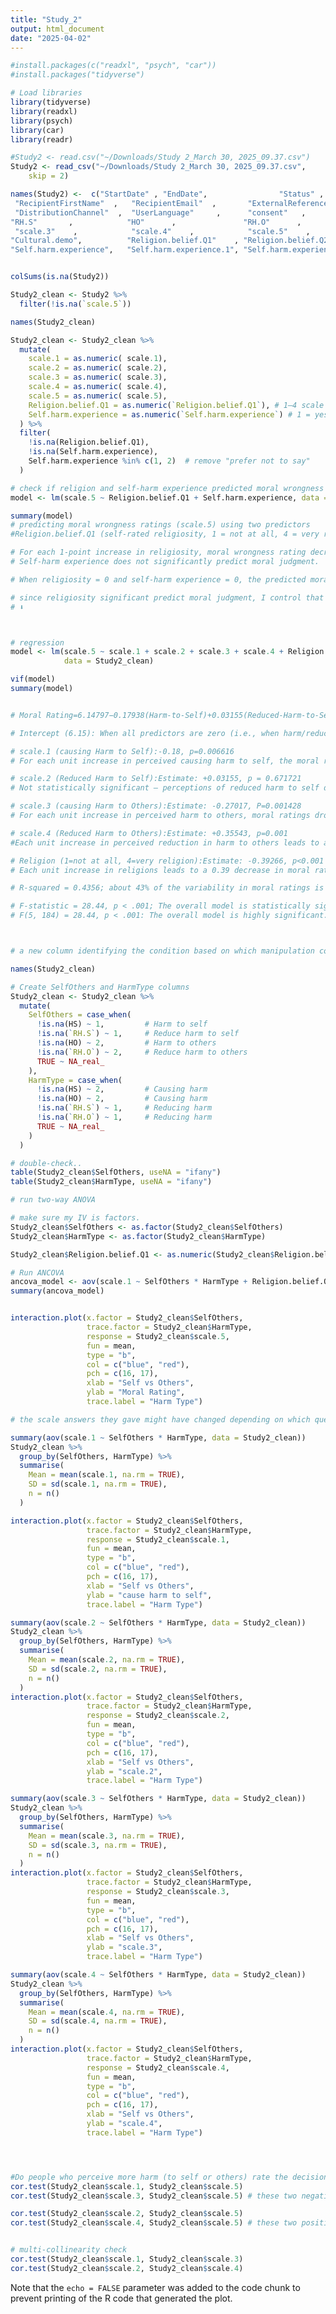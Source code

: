 ```yaml
---
title: "Study_2"
output: html_document
date: "2025-04-02"
---
```


```r

#install.packages(c("readxl", "psych", "car"))
#install.packages("tidyverse")

# Load libraries
library(tidyverse)
library(readxl)
library(psych)
library(car)
library(readr)

#Study2 <- read.csv("~/Downloads/Study 2_March 30, 2025_09.37.csv")
Study2 <- read_csv("~/Downloads/Study 2_March 30, 2025_09.37.csv", 
    skip = 2)

names(Study2) <-  c("StartDate" , "EndDate",                "Status" ,                "IPAddress"  ,            "Progress", "Duration..in.seconds.",  "Finished"   ,            "RecordedDate"  ,         "ResponseId"  ,           "RecipientLastName"    , 
 "RecipientFirstName"  ,   "RecipientEmail"  ,       "ExternalReference"   ,   "LocationLatitude" ,      "LocationLongitude"   ,  
 "DistributionChannel"  ,  "UserLanguage"     ,      "consent"   ,             "ProlificID"   ,          "HS"       ,             
"RH.S"       ,            "HO"      ,               "RH.O"      ,             "scale.1"      ,          "scale.2"  ,             
 "scale.3"    ,            "scale.4"    ,            "scale.5"    ,            "explain.1"     ,         "explain.2"  ,            "Basic.Q1"     ,          "Basic.Q1_4_TEXT"   ,     "Basic.Q2"      ,         "Basic.Q3"    ,           "Basic.Q3_8_TEXT"    ,   
"Cultural.demo",          "Religion.belief.Q1"    , "Religion.belief.Q2" ,    "Religion.belief.Q3"  ,   "Religion.belief.Q4"    ,
"Self.harm.experience",   "Self.harm.experience.1", "Self.harm.experience.2")


colSums(is.na(Study2))

Study2_clean <- Study2 %>%
  filter(!is.na(`scale.5`))

names(Study2_clean)

Study2_clean <- Study2_clean %>%
  mutate(
    scale.1 = as.numeric( scale.1),
    scale.2 = as.numeric( scale.2),
    scale.3 = as.numeric( scale.3),
    scale.4 = as.numeric( scale.4),
    scale.5 = as.numeric( scale.5),
    Religion.belief.Q1 = as.numeric(`Religion.belief.Q1`), # 1–4 scale
    Self.harm.experience = as.numeric(`Self.harm.experience`) # 1 = yes, 2 = no
  ) %>%
  filter(
    !is.na(Religion.belief.Q1),
    !is.na(Self.harm.experience),
    Self.harm.experience %in% c(1, 2)  # remove "prefer not to say"
  )


```



```r

# check if religion and self-harm experience predicted moral wrongness rating, if it does, control them. 
model <- lm(scale.5 ~ Religion.belief.Q1 + Self.harm.experience, data = Study2_clean) 

summary(model)
# predicting moral wrongness ratings (scale.5) using two predictors
#Religion.belief.Q1 (self-rated religiosity, 1 = not at all, 4 = very religious); Self.harm.experience (1 = yes, 2 = no)

# For each 1-point increase in religiosity, moral wrongness rating decreases by 0.5972 points. This is statistically significant. P<0.001
# Self-harm experience does not significantly predict moral judgment.

# When religiosity = 0 and self-harm experience = 0, the predicted moral rating is 6.6157, with p<0.001.

# since religiosity significant predict moral judgment, I control that when run my later regression analysis. 
# ⬇️



# regression
model <- lm(scale.5 ~ scale.1 + scale.2 + scale.3 + scale.4 + Religion.belief.Q1,
            data = Study2_clean)

vif(model)
summary(model)


# Moral Rating=6.14797−0.17938(Harm-to-Self)+0.03155(Reduced-Harm-to-Self)−0.27017(Harm-to-Others)+0.35543(Reduced-Harm-to-Others)-0.39266 (religion.belief)

# Intercept (6.15): When all predictors are zero (i.e., when harm/reduction ratings are 0 — not applicable in practice because the scale is 1–7), the expected moral rating is 6.15. So the baseline is on the "more morally good" side (since the scale is from 1 = bad to 9 = good).

# scale.1 (causing Harm to Self):-0.18, p=0.006616
# For each unit increase in perceived causing harm to self, the moral rating decreases by -0.18 points (on average). This is statistically significant (p=0.006616), suggesting that when participants see more harm to the self (Sarah), they judge the act as less morally good.

# scale.2 (Reduced Harm to Self):Estimate: +0.03155, p = 0.671721 
# Not statistically significant — perceptions of reduced harm to self did not predict moral judgments in this model.

# scale.3 (causing Harm to Others):Estimate: -0.27017, P=0.001428 
# For each unit increase in perceived harm to others, moral ratings drop by 0.27 points. This iS significant — people disapprove of actions that hurt others.

# scale.4 (Reduced Harm to Others):Estimate: +0.35543, p=0.001
#Each unit increase in perceived reduction in harm to others leads to a 0.36 increase in moral rating. Again, significant — if participants saw the act as reducing harm to others, they saw it as more morally good.

# Religion (1=not at all, 4=very religion):Estimate: -0.39266, p<0.001
# Each unit increase in religions leads to a 0.39 decrease in moral rating, regardless of harm perceptions.

# R-squared = 0.4356; about 43% of the variability in moral ratings is explained by my predictors — quite solid in social science.

# F-statistic = 28.44, p < .001; The overall model is statistically significant — at least one of the predictors significantly contributes to predicting moral ratings. 
# F(5, 184) = 28.44, p < .001: The overall model is highly significant.




```



```r

# a new column identifying the condition based on which manipulation column has a response.

names(Study2_clean)

# Create SelfOthers and HarmType columns
Study2_clean <- Study2_clean %>%
  mutate(
    SelfOthers = case_when(
      !is.na(HS) ~ 1,         # Harm to self
      !is.na(`RH.S`) ~ 1,     # Reduce harm to self
      !is.na(HO) ~ 2,         # Harm to others
      !is.na(`RH.O`) ~ 2,     # Reduce harm to others
      TRUE ~ NA_real_
    ),
    HarmType = case_when(
      !is.na(HS) ~ 2,         # Causing harm
      !is.na(HO) ~ 2,         # Causing harm
      !is.na(`RH.S`) ~ 1,     # Reducing harm
      !is.na(`RH.O`) ~ 1,     # Reducing harm
      TRUE ~ NA_real_
    )
  )

# double-check..
table(Study2_clean$SelfOthers, useNA = "ifany")
table(Study2_clean$HarmType, useNA = "ifany")

# run two-way ANOVA

# make sure my IV is factors. 
Study2_clean$SelfOthers <- as.factor(Study2_clean$SelfOthers)
Study2_clean$HarmType <- as.factor(Study2_clean$HarmType)

Study2_clean$Religion.belief.Q1 <- as.numeric(Study2_clean$Religion.belief.Q1) # control it, since it's significantly predict my dv. 

# Run ANCOVA
ancova_model <- aov(scale.1 ~ SelfOthers * HarmType + Religion.belief.Q1, data = Study2_clean)
summary(ancova_model)


interaction.plot(x.factor = Study2_clean$SelfOthers,
                 trace.factor = Study2_clean$HarmType,
                 response = Study2_clean$scale.5,
                 fun = mean,
                 type = "b",
                 col = c("blue", "red"),
                 pch = c(16, 17),
                 xlab = "Self vs Others",
                 ylab = "Moral Rating",
                 trace.label = "Harm Type")

# the scale answers they gave might have changed depending on which questions participants saw. That was the point of my manipulation.In another words: how about we take look at their perceived harm.

summary(aov(scale.1 ~ SelfOthers * HarmType, data = Study2_clean))
Study2_clean %>%
  group_by(SelfOthers, HarmType) %>%
  summarise(
    Mean = mean(scale.1, na.rm = TRUE),
    SD = sd(scale.1, na.rm = TRUE),
    n = n()
  )

interaction.plot(x.factor = Study2_clean$SelfOthers,
                 trace.factor = Study2_clean$HarmType,
                 response = Study2_clean$scale.1,
                 fun = mean,
                 type = "b",
                 col = c("blue", "red"),
                 pch = c(16, 17),
                 xlab = "Self vs Others",
                 ylab = "cause harm to self",
                 trace.label = "Harm Type")

summary(aov(scale.2 ~ SelfOthers * HarmType, data = Study2_clean))
Study2_clean %>%
  group_by(SelfOthers, HarmType) %>%
  summarise(
    Mean = mean(scale.2, na.rm = TRUE),
    SD = sd(scale.2, na.rm = TRUE),
    n = n()
  )
interaction.plot(x.factor = Study2_clean$SelfOthers,
                 trace.factor = Study2_clean$HarmType,
                 response = Study2_clean$scale.2,
                 fun = mean,
                 type = "b",
                 col = c("blue", "red"),
                 pch = c(16, 17),
                 xlab = "Self vs Others",
                 ylab = "scale.2",
                 trace.label = "Harm Type")

summary(aov(scale.3 ~ SelfOthers * HarmType, data = Study2_clean))
Study2_clean %>%
  group_by(SelfOthers, HarmType) %>%
  summarise(
    Mean = mean(scale.3, na.rm = TRUE),
    SD = sd(scale.3, na.rm = TRUE),
    n = n()
  )
interaction.plot(x.factor = Study2_clean$SelfOthers,
                 trace.factor = Study2_clean$HarmType,
                 response = Study2_clean$scale.3,
                 fun = mean,
                 type = "b",
                 col = c("blue", "red"),
                 pch = c(16, 17),
                 xlab = "Self vs Others",
                 ylab = "scale.3",
                 trace.label = "Harm Type")

summary(aov(scale.4 ~ SelfOthers * HarmType, data = Study2_clean))
Study2_clean %>%
  group_by(SelfOthers, HarmType) %>%
  summarise(
    Mean = mean(scale.4, na.rm = TRUE),
    SD = sd(scale.4, na.rm = TRUE),
    n = n()
  )
interaction.plot(x.factor = Study2_clean$SelfOthers,
                 trace.factor = Study2_clean$HarmType,
                 response = Study2_clean$scale.4,
                 fun = mean,
                 type = "b",
                 col = c("blue", "red"),
                 pch = c(16, 17),
                 xlab = "Self vs Others",
                 ylab = "scale.4",
                 trace.label = "Harm Type")




#Do people who perceive more harm (to self or others) rate the decision as more morally wrong?
cor.test(Study2_clean$scale.1, Study2_clean$scale.5)
cor.test(Study2_clean$scale.3, Study2_clean$scale.5) # these two negatively correlated with moral wrongness rating, which makes sense. 

cor.test(Study2_clean$scale.2, Study2_clean$scale.5)
cor.test(Study2_clean$scale.4, Study2_clean$scale.5) # these two positively correlated wiht moral wrongness rating, which also makes sense. 


# multi-collinearity check
cor.test(Study2_clean$scale.1, Study2_clean$scale.3)
cor.test(Study2_clean$scale.2, Study2_clean$scale.4)


```

Note that the `echo = FALSE` parameter was added to the code chunk to prevent printing of the R code that generated the plot.
